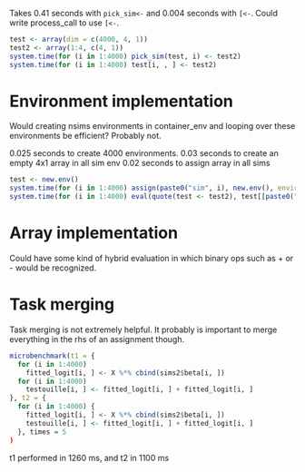 

Takes 0.41 seconds with `pick_sim<-` and 0.004 seconds with
`[<-`. Could write process_call to use `[<-`.

```r
test <- array(dim = c(4000, 4, 1))
test2 <- array(1:4, c(4, 1))
system.time(for (i in 1:4000) pick_sim(test, i) <- test2)
system.time(for (i in 1:4000) test[i, , ] <- test2)
```


# Environment implementation

Would creating nsims environments in container_env and looping over
these environments be efficient? Probably not.

0.025 seconds to create 4000 environments.
0.03 seconds to create an empty 4x1 array in all sim env
0.02 seconds to assign array in all sims

```r
test <- new.env()
system.time(for (i in 1:4000) assign(paste0("sim", i), new.env(), envir = test))
system.time(for (i in 1:4000) eval(quote(test <- test2), test[[paste0("sim", i)]]))
```


# Array implementation

Could have some kind of hybrid evaluation in which binary ops such
as + or - would be recognized.


# Task merging

Task merging is not extremely helpful. It probably is important to
merge everything in the rhs of an assignment though.

```r
microbenchmark(t1 = {
  for (i in 1:4000)
    fitted_logit[i, ] <- X %*% cbind(sims2$beta[i, ])
  for (i in 1:4000)
    testouille[i, ] <- fitted_logit[i, ] + fitted_logit[i, ]
}, t2 = {
  for (i in 1:4000) {
    fitted_logit[i, ] <- X %*% cbind(sims2$beta[i, ])
    testouille[i, ] <- fitted_logit[i, ] + fitted_logit[i, ]
  }, times = 5
)
```

t1 performed in 1260 ms, and t2 in 1100 ms
